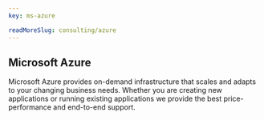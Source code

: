 ```yaml
---
key: ms-azure

readMoreSlug: consulting/azure
---
```


## Microsoft Azure

Microsoft Azure provides on-demand infrastructure that scales and adapts to your changing business needs. Whether you are creating new applications or running existing applications we provide the best price-performance and end-to-end support.
